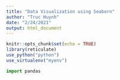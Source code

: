 ```yaml
---
title: "Data Visualization using Seaborn"
author: "Truc Huynh"
date: "2/24/2021"
output: html_document
---
```


```r
knitr::opts_chunk$set(echo = TRUE)
library(reticulate)
use_python("python")
use_virtualenv("myenv")

```


```python
import pandas
```
```{}


```